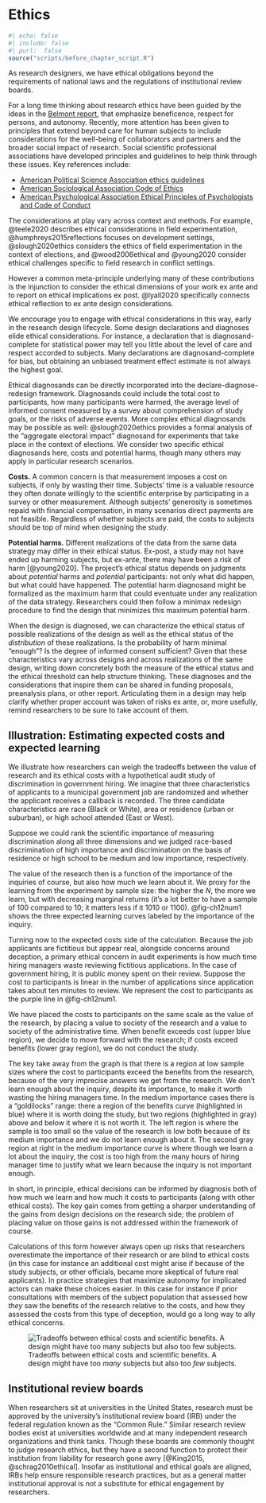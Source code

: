 # Ethics 



```r
#| echo: false
#| include: false
#| purl:  false
source("scripts/before_chapter_script.R")
```

As research designers, we have ethical obligations beyond the requirements of national laws and the regulations of institutional review boards. 

For a long time thinking about research ethics have been guided by the ideas in the [Belmont report](https://www.hhs.gov/ohrp/regulations-and-policy/belmont-report/index.html), that emphasize beneficence, respect for persons, and autonomy. Recently, more attention has been given to principles that extend beyond care for human subjects to include considerations for the well-being of collaborators and partners and the broader social impact of research. Social scientific professional associations have developed principles and guidelines to help think through these issues. Key references include:

- [American Political Science Association ethics guidelines](https://www.apsanet.org/Portals/54/diversity%20and%20inclusion%20prgms/Ethics/Final_Principles%20with%20Guidance%20with%20intro.pdf?ver=2020-04-20-211740-153)
- [American Sociological Association Code of Ethics](https://www.asanet.org/sites/default/files/asa_code_of_ethics-june2018.pdf)
- [American Psychological Association Ethical Principles of Psychologists and Code of Conduct](https://www.apa.org/ethics/code)

The considerations at play vary across context and methods. For example, @teele2020 describes ethical considerations in field experimentation, @humphreys2015reflections focuses on development settings, @slough2020ethics considers the ethics of field experimentation in the context of elections, and @wood2006ethical and @young2020 consider ethical challenges specific to field research in conflict settings. 

However a common meta-principle underlying many of these contributions is the injunction to consider the ethical dimensions of your work ex ante and to report on ethical implications ex post. @lyall2020 specifically connects ethical reflection to ex ante design considerations.

We encourage you to engage with ethical considerations in this way, early in the research design lifecycle. Some design declarations and diagnoses elide ethical considerations. For instance, a declaration that is diagnosand-complete for statistical power may tell you little about the level of care and respect accorded to subjects. Many declarations are diagnosand-complete for bias, but obtaining an unbiased treatment effect estimate is not always the highest goal. 

Ethical diagnosands can be directly incorporated into the declare-diagnose-redesign framework. Diagnosands could include the total cost to participants, how many participants were harmed, the average level of informed consent measured by a survey about comprehension of study goals, or the risks of adverse events. More complex ethical diagnosands may be possible as well: @slough2020ethics provides a formal analysis of the "aggregate electoral impact" diagnosand for experiments that take place in the context of elections. We consider two specific ethical diagnosands here, costs and potential harms, though many others may apply in particular research scenarios.

**Costs.** A common concern is that measurement imposes a cost on subjects, if only by wasting their time. Subjects' time is a valuable resource they often donate willingly to the scientific enterprise by participating in a survey or other measurement. Although subjects' generosity is sometimes repaid with financial compensation, in many scenarios direct payments are not feasible. Regardless of whether subjects are paid, the costs to subjects should be top of mind when designing the study.

**Potential harms.** Different realizations of the data from the same data strategy may differ in their ethical status. Ex-post, a study may not have ended up harming subjects, but ex-ante, there may have been a risk of harm [@young2020]. The project's ethical status depends on judgments about *potential* harms and *potential* participants: not only what did happen, but what could have happened. The potential harm diagnosand might be formalized as the maximum harm that could eventuate under any realization of the data strategy. Researchers could then follow a minimax redesign procedure to find the design that minimizes this maximum potential harm.

When the design is diagnosed, we can characterize the ethical status of possible realizations of the design as well as the ethical status of the *distribution* of these realizations. Is the probability of harm minimal "enough"? Is the degree of informed consent sufficient? Given that these characteristics vary across designs and across realizations of the same design, writing down concretely both the measure of the ethical status and the ethical threshold can help structure thinking. These diagnoses and the considerations that inspire them can be shared in funding proposals, preanalysis plans, or other report. Articulating them in a design may help clarify whether proper account was taken of risks ex ante, or, more usefully, remind researchers to be sure to take account of them.

## Illustration: Estimating expected costs and expected learning {#sec-ch21s1ss1}

We illustrate how researchers can weigh the tradeoffs between the value of research and its ethical costs with a hypothetical audit study of discrimination in government hiring. We imagine that three characteristics of applicants to a municipal government job are randomized and whether the applicant receives a callback is recorded. The three candidate characteristics are race (Black or White), area or residence (urban or suburban), or high school attended (East or West).

Suppose we could rank the scientific importance of measuring discrimination along all three dimensions and we judged race-based discrimination of high importance and discrimination on the basis of residence or high school to be medium and low importance, respectively. 

The value of the research then is a function of the importance of the inquiries of course, but also how much we learn about it. We proxy for the learning from the experiment by sample size: the higher the $N$, the more we learn, but with decreasing marginal returns (it's a lot better to have a sample of 100 compared to 10; it matters less if it 1010 or 1100). @fig-ch12num1 shows the three expected learning curves labeled by the importance of the inquiry.

Turning now to the expected costs side of the calculation. Because the job applicants are fictitious but appear real, alongside concerns around deception, a primary ethical concern in audit experiments is how much time hiring managers waste reviewing fictitious applications. In the case of government hiring, it is public money spent on their review. Suppose the cost to participants is linear in the number of applications since application takes about ten minutes to review. We represent the cost to participants as the purple line in @fig-ch12num1.

We have placed the costs to participants on the same scale as the value of the research, by placing a value to society of the research and a value to society of the administrative time. When benefit exceeds cost (upper blue region), we decide to move forward with the research; if costs exceed benefits (lower gray region), we do not conduct the study.

The key take away from the graph is that there is a region at low sample sizes where the cost to participants exceed the benefits from the research, because of the very imprecise answers we get from the research. We don't learn enough about the inquiry, despite its importance, to make it worth wasting the hiring managers time. In the medium importance cases there is a "goldilocks" range: there a region of the benefits curve (highlighted in blue) where it is worth doing the study, but two regions (highlighted in gray) above and below it where it is not worth it. The left region is where the sample is too small so the value of the research is low both because of its medium importance and we do not learn enough about it. The second gray region at right in the medium importance curve is where though we learn a lot about the inquiry, the cost is too high from the many hours of hiring manager time to justify what we learn because the inquiry is not important enough.

In short, in principle, ethical decisions can be informed by diagnosis both of how much we learn and how much it costs to participants (along with other ethical costs). The key gain comes from getting a sharper understanding of the gains from design decisions on the research side; the problem of placing value on those gains is not addressed within the framework of course.

Calculations of this form however always open up risks that researchers overestimate the importance of their research or are blind to  ethical costs (in this case for instance an additional cost might arise if because of the study subjects, or other officials, became more skeptical of future real applicants). In practice strategies that maximize autonomy for implicated actors can make these choices easier. In this case for instance if prior consultations with members of the subject population that assessed how *they* saw the benefits of the research relative to the costs, and how they assessed the costs from this type of deception, would go a long way to ally ethical concerns. 

![Tradeoffs between ethical costs and scientific benefits. A design might have too *many* subjects but also too *few* subjects.](/figures/figure-21-1){#fig-ch21num1}

## Institutional review boards

When researchers sit at universities in the United States, research must be approved by the university's institutional review board (IRB) under the federal regulation known as the "Common Rule." Similar research review bodies exist at universities worldwide and at many independent research organizations and think tanks. Though these boards are commonly thought to judge research ethics, but they have a second function  to protect their institution from liability for research gone awry [@King2015, @schrag2010ethical]. Insofar as institutional and ethical goals are aligned, IRBs help ensure responsible research practices, but as a general matter institutional approval is not a substitute for ethical engagement by researchers. 
